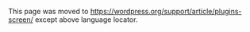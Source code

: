 {{Languages|
{{en|Plugins Screen}}
{{ja|Plugins Plugins SubPanel}}
}}
This page was moved to https://wordpress.org/support/article/plugins-screen/ except above language locator.
<!--


==Plugins &rarr; Plugins==

The '''Plugins Screen''' enables you to manage your [[Glossary#Plugin|Plugins]].  Management of Plugins entails activating, deactivating, updating, editing, and deleting Plugins that are '''installed'''. 

Visit the [[Plugins Add New Screen]] to install new plugins by clicking Add New link at the top of this screen or Select '''[[Administration Panels#Plugins|Plugins]] > [[Plugins Add New SubPanel|Add New]]''' from left side menu. Once a plugin has been installed, you may activate it here.

Back to [[Administration Screens]].

==Manage Plugins==
Once a plugin is installed, you may activate it, deactivate it, edit the Plugin file, delete the Plugin, or Upgrade the Plugin.  As a special note regarding the Plugin Upgrade process--when Plugins need to be updated, the left navigation menu Plugin option will display a balloon, with a number inside the balloon.  That number represents the number of Plugins that need to be Updated.

On visiting the [[Plugins Screen]], there may be a splash warning message, similar to, ''The plugin "some plugin name" has been '''deactivated''' due to an error: xxxxxxxxxxxx.''  If such a message is displayed, investigation is required to find out why a particular Plugin was deactivated.  Possible causes for the deactivation are, (1) an incomplete set of plugin files, (2) the plugin is coded incorrectly, or (3) the Plugin is dependent on another Plugin, and that Plugin is missing, deactivated, or has problems.

===Table of Plugins===
A table lists all of your Plugins, by row. The plugins are listed in alphabetical order.

[[Image:plugins.png|640px||Plugins Screen]]

The table of Plugins contains the following columns:
*'''[ ]''' – This checkbox, when clicked (checked), 'selects' that particular plugin to be processed by a Bulk Action. 
*'''Plugin''' - The name of the Plugin.
*'''Description''' - information about its Plugin. Includes version number, Plugin author name and link to the plugin's web site for more detail information or support.

====Page Navigation====
Above and below the Table, to the right, the number of Plugins displayed per page is determined. If more then one page of Plugins is available, two double-arrow boxes to move to the first and last page are provided. Also two single-arrow boxes are displayed to move one page backward or forward. Finally, a box showing the current page number can be used to enter a page to directly display. 

====Screen Options====
'''Screen Options''', displayed as a hanging tab under '''the toolbar''', allow you to choose which columns are displayed, or not displayed, in the underlying Table. Clicking on the Screen Options tab shows a list of the columns with a check-box next to each column. Check the box for each column you want displayed in the Table, or uncheck the box to not display that column. Click the Screen Options tab again to close the Screen Options. 
In addition, the number of Plugins per page can be set. 

[[Image:screen-options.png|600px||Screen Options]]

====Search====
Above the Table, to the right, is a search box where you can enter a word, or series of words, and click the "Search Installed Plugins" button to search and display all the Posts meeting your search words. 

===Filtering Options===
At the top of this Screen are links such as All, Active, Inactive, Recently Active, Update Available, that when clicked, will cause just the Plugins of that type to be displayed in the underlying Table. 

;All:  lists all installed Plugins.
;Active:  lists currently active Plugins. Note that each Active Plugin is displayed in a light green background.
;Inactive:  lists installed, but inactive Plugins.
;Recently Active:  lists recently deactivated Plugins. When a plugin has been inactive for more than 7 days it will be dropped off.
;Update Available:  lists upgrade available Plugins at the [http://wordpress.org/extend/plugins/ WordPress Plugin Directory].

===Using Selection, Actions, and Apply===

====Selection====
:The Screen allows Bulk Actions to be performed on one or more Plugins selected in the Table. For Bulk Actions to be performed on multiple Plugins at once, those Plugins must be first '''selected''' via one of these methods:
:The various Tables in this Screen allow Actions to be performed on one or more Plugins.  For Actions to be performed on multiple Plugins at once, those Plugins must be first '''selected''' via one of these methods:
:*'''Select one Plugin at a time''' - To select a Plugin, the checkbox to the left of the Plugin entry must be checked (clicked).  It is possible to keep selecting more Plugins by checking their respective checkbox.
:*'''Select all Plugins in given Table''' - All Plugins in a given table can be selected by checking the checkbox in the Table's title, or footer bar.  Of course, unchecking the header or footer title bar checkbox will cause all entries in that Table to be unchecked (NOT selected). 
:*'''Reverse Selection''' - A Reverse Selection means checked items become unchecked, and unchecked items become checked. A Reverse Selection is accomplished by holding the Shift key on the keyboard and clicking the header or footer title bar checkbox.

====Actions====
:Actions describe the process to be performed on particular Plugins.  There are two styles of Actions that will be referred to as ''Bulk Actions'' and ''Immediate Actions''.  The follow describes these Actions:
:*'''Bulk Actions''' - These Actions can be performed on one, or more Plugins, at one time, if those Plugins have been previously [[#Selection|selected]]. Bulk Actions are available, when appropriate, as choices in the Actions pulldown box, above each Table.  The Bulk Actions are Activate, Deactivate, Update and Delete.   
:*'''Immediate Actions''' - Immediate Actions are performed immediately, on an individual Plugin, by clicking the Activate, Deactivate, Edit, or Delete links, displayed under the Action column in that Plugin row.  The Upgrade Action is also an Immediate Action, but the Upgrade link is seen in the upgrade message below the Plugin row, and the Upgrade '''nag''' message only appears if there is an upgrade available at the [http://wordpress.org/extend/plugins/ WordPress Extend Plugins site].

:The list of Actions available are described below: 
:*'''Activate''' - This Action enables a Plugin, or better yet, turns the Plugin on.  Activating a Plugin is necessary to use the features of a Plugin.  Note that some Plugins make Widgets available for use in the [[Appearance Widgets Screen]].  Only Inactive Plugins can be activated.  Activate can be either a Bulk Action, or an Immediate Action.  
::Note:  Successful activation will display a splash message at the top of the Screen (e.g. ''Plugin '''activated'''.'' or ''Selected plugins '''activated'''.'')  '''Failure to activate''' a Plugin results in the message ''Plugin could not be activated because it triggered a '''fatal error''''' - this should be further investigated.  Likely causes of failure are (1) an incomplete set of plugin files, (2) the plugin is coded incorrectly, (3) or the Plugin is dependent on another Plugin before it can be successfully activated. 
:*'''Deactivate''' - This Action disables, or turns off, a Plugin.  Only Active Plugins can be deactivated.  Deactivate is either a Bulk Action, or an Immediate Action. 
::Note:  Successful deactivation will display a splash message at the top of the Screen (e.g. ''Plugin '''deactivated'''''. or ''Selected plugins '''deactivated'''.'')
:*'''Delete''' - This Action deletes the Plugins files. Only Inactive Plugins can be deleted.  See the [[#Deleting Plugins|Deleting Plugins section]] for details of the deletion process. Delete is either a Bulk Action, or an Immediate Action.
:*'''Upgrade''' - This Action initiates the Plugin upgrade process.  See the [[#Upgrading Plugins|Upgrading Plugins section]] for details on upgrading Plugins. 
:*'''Edit''' - This Immediate Action places the Plugin code in the Plugins Editor text box for editing.  '''Warning''': Making changes to active plugins is not recommended. If your changes cause a fatal error, the plugin will be automatically deactivated.  See [[Plugins Editor Screen|Plugins Editor]] for details on editing a Plugin.

====Apply====
:After one or more Plugins are ''selected'', and after a ''Bulk'' Action is specified, the '''Apply''' button performs the given Action on the selected Plugins.

:*'''Apply''' - Click the Apply button to execute the Bulk Action, specified in the Actions pulldown, on the selected Plugins.  Remember, prior to executing Actions, one or more Plugins must be '''selected''', as described before.
:Successful application of the Action is noted in a splash message at the top of the Screen.  For instance, when the Activate Action is applied, the message ''Selected plugins activated.''" is displayed.

====Deleting Plugins====
:When the Delete Action is Applied to selected Plugin(s), a Screen similar to the follow is displayed:

::''Deleting the selected plugins will remove the following plugin(s) and their files:
::
::''    * Plugin xyx by John Doe
::''    * Plugin abc by Jane Joe
::
::''Are you sure you wish to delete these files?
::
:: 
::*'''Yes Delete these Files''' - This is the final chance, because clicking this will delete the Plugin(s), and return to the [[Plugins Screen]] with the ''The selected plugins have been deleted.'' splash message displayed.
:::Note: If deletion is unsuccessful The message ''Plugin could not be deleted due to an error: xxxxxxxxx.''  This should be further investigated.
::*'''No, Return me to the plugin list''' - Click this to be returned to the [[Plugins Screen]]
::*'''Click to view entire list of files which will be deleted''' - Clicking this causes a listing of all the files that are part of the Plugins being deleted.

====Upgrading Plugins====
: '''Important note:''' If a Plugin is hosted at the [http://wordpress.org/extend/plugins/ WordPress Plugins Directory] Upgrade notices will be displayed, when appropriate, for a given Plugin.  If the Plugin is hosted elsewhere, such as the Plugin author's site, it is incumbent on you to check for available updates for those Plugins!
 
: When a Plugin has an upgrade available, under each Plugin row in the Table, a message similar to this will display:

:''There is a new version of WordPress Database Backup available. View version 2.2.1 Details or upgrade automatically.''
::*'''View Details''' - Click to see a description of the Plugin details and then click the Install Now button to begin the upgrade.    
::*'''Upgrade Automatically''' - Click this to begin the upgrade. WordPress [[Version 4.2]] introduced Shiny Plugin Updates to update in place it. Prior to Version 4.2, a screen with messages similar to this will display:

::''Downloading update from http://downloads.wordpress.org/plugin/wp-db-backup.2.2.1.zip

::''Unpacking the update

::''Installing the latest version

::''Removing the old version of the plugin

::''Plugin upgraded successfully

::''Plugin reactivated successfully.

::* '''Actions: Return to Plugins page''' - Click this to return to the [[Plugins Screen]].


Back to [[Administration Screens]].

== Change Log ==
* [[Version 3.0|3.0]] : Renamed menu "Installed" -> "Plugins".
* [[Version 4.2|4.2]] : Shiny Plugin Updates

== See Also ==
* [[Managing Plugins]]

{{Administration Screens Footer}}

[[Category:Administration Screens]]
[[Category:Getting Started]]
[[Category:Plugins]]
-->